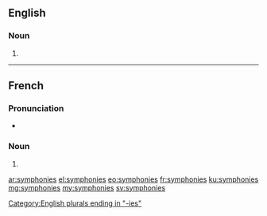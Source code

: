 ==English==

===Noun===
{{head|en|plural}}

# {{plural of|symphony|lang=en}}

[[Category:English plurals ending in "-ies"]]

----

==French==

===Pronunciation===
* {{IPA|/sɛ̃.fɔ.ni/|lang=fr}}

===Noun===
{{head|fr|plural}} {{g|f-p}}

# {{plural of|symphonie|lang=fr}}

[[ar:symphonies]]
[[el:symphonies]]
[[eo:symphonies]]
[[fr:symphonies]]
[[ku:symphonies]]
[[mg:symphonies]]
[[my:symphonies]]
[[sv:symphonies]]